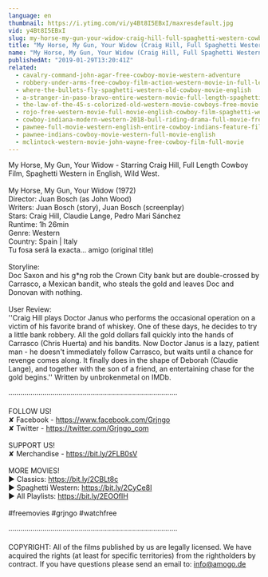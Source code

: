 ```yaml
---
language: en
thumbnail: https://i.ytimg.com/vi/y4Bt8I5EBxI/maxresdefault.jpg
vid: y4Bt8I5EBxI
slug: my-horse-my-gun-your-widow-craig-hill-full-spaghetti-western-cowboy-film-english
title: "My Horse, My Gun, Your Widow (Craig Hill, Full Spaghetti Western, Cowboy Film) English"
name: "My Horse, My Gun, Your Widow (Craig Hill, Full Spaghetti Western, Cowboy Film) English"
publishedAt: "2019-01-29T13:20:41Z"
related:
  - cavalry-command-john-agar-free-cowboy-movie-western-adventure
  - robbery-under-arms-free-cowboy-film-action-western-movie-in-full-length
  - where-the-bullets-fly-spaghetti-western-old-cowboy-movie-english
  - a-stranger-in-paso-bravo-entire-western-movie-full-length-spaghetti-western-wild-west
  - the-law-of-the-45-s-colorized-old-western-movie-cowboys-free-movie
  - rojo-free-western-movie-full-movie-english-cowboy-film-spaghetti-western
  - cowboy-indiana-modern-western-2018-bull-riding-drama-full-movie-free-feature-film-hd
  - pawnee-full-movie-western-english-entire-cowboy-indians-feature-film-free-full-westerns
  - pawnee-indians-cowboy-movie-western-full-movie-english
  - mclintock-western-movie-john-wayne-free-cowboy-film-full-movie
---
```


My Horse, My Gun, Your Widow - Starring Craig Hill, Full Length Cowboy Film, Spaghetti Western in English, Wild West.<br />
<br />
My Horse, My Gun, Your Widow (1972)<br />
Director: Juan Bosch (as John Wood)<br />
Writers: Juan Bosch (story), Juan Bosch (screenplay) <br />
Stars: Craig Hill, Claudie Lange, Pedro Mari Sánchez<br />
Runtime: 1h 26min<br />
Genre: Western<br />
Country: Spain | Italy <br />
Tu fosa será la exacta... amigo (original title)<br />
<br />
Storyline:<br />
Doc Saxon and his g*ng rob the Crown City bank but are double-crossed by Carrasco, a Mexican bandit, who steals the gold and leaves Doc and Donovan with nothing.<br />
<br />
User Review:<br />
''Craig Hill plays Doctor Janus who performs the occasional operation on a victim of his favorite brand of whiskey. One of these days, he decides to try a little bank robbery. All the gold dollars fall quickly into the hands of Carrasco (Chris Huerta) and his bandits. Now Doctor Janus is a lazy, patient man - he doesn't immediately follow Carrasco, but waits until a chance for revenge comes along. It finally does in the shape of Deborah (Claudie Lange), and together with the son of a friend, an entertaining chase for the gold begins.'' Written by unbrokenmetal on IMDb.<br />
<br />
····················································································<br />
<br />
FOLLOW US!<br />
✘ Facebook - https://www.facebook.com/Grjngo<br />
✘ Twitter - https://twitter.com/Grjngo_com<br />
<br />
SUPPORT US!<br />
✘ Merchandise - https://bit.ly/2FLB0sV<br />
<br />
MORE MOVIES! <br />
► Classics: https://bit.ly/2CBLt8c <br />
► Spaghetti Western: https://bit.ly/2CyCe8I <br />
► All Playlists: https://bit.ly/2EOOfIH <br />
<br />
#freemovies #grjngo #watchfree<br />
<br />
····················································································<br />
<br />
COPYRIGHT: All of the films published by us are legally licensed. We have acquired the rights (at least for specific territories) from the rightholders by contract. If you have questions please send an email to: info@amogo.de